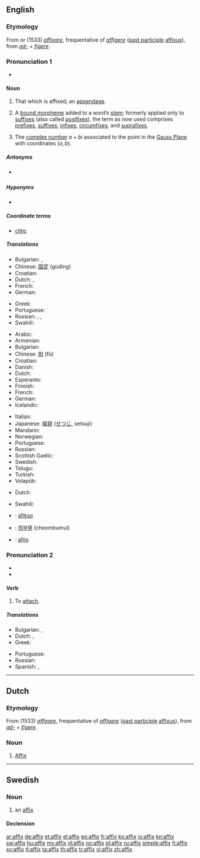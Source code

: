 {{also|Affix}}
==English==
{{wikipedia}}

===Etymology===
From {{etyl|fro}} {{term|affixer|lang=fro}} or {{etyl|ML.}} (1533) ''[[affixare]]'', frequentative of {{etyl|la}} ''[[affigere]]'' ([[past participle]] [[affixus]]), from ''[[ad-]]'' + ''[[figere]]''.

===Pronunciation 1===
{{rfc-pron-n|Pronunciation 1|lang=en}}
* {{IPA|/ˈæfɪks/}}

====Noun====
{{en-noun|es}}

# That which is affixed; an [[appendage]].
# {{linguistic morphology}} A [[bound morpheme]] added to a word’s [[stem]]; formerly applied only to [[suffix]]es (also called [[postfix]]es), the term as now used comprises [[prefix]]es, [[suffix]]es, [[infix]]es, [[circumfix]]es, and [[suprafix]]es.
# {{mathematics}} The [[complex number]] <math>a+bi</math> associated to the point in the [[Gauss Plane]] with coordinates <math>(a,b)</math>.

=====Antonyms=====
* {{sense|linguistics: bound morpheme added to a word’s stem}} {{l|en|nonaffix}}

=====Hyponyms=====
* {{affixes}}

=====Coordinate terms=====
* [[clitic]]

=====Translations=====
{{trans-top|that which is affixed}}
* Bulgarian: {{t|bg|прибавка}},  {{t|bg|придатък}}
* Chinese: [[固定]] (gùdìng)
* Croatian: {{t-|hr|afiks|m}}
* Dutch: {{t-|nl|affix|n}}, {{t+|nl|aanhangsel|n}}
* French: {{t+|fr|affixe|f}}
* German: {{t+|de|Affix|n}}
{{trans-mid}}
* Greek: {{t+|el|προσθήκη|f}}
* Portuguese: {{t+|pt|afixo|m}}
* Russian: {{t+|ru|добавление|n|tr=dobavl'énije}}, {{t+|ru|дополнение|n|tr=dopoln'énije}}, {{t+|ru|придаток|n|tr=pridátok}}
* Swahili: {{t+|sw|kiambishi|xs=Swahili}}
{{trans-bottom}}

{{trans-top|linguistics: a bound morpheme added to a word’s stem}}
* Arabic: {{t+|ar|أفكس|tr=ʼafiks}}
* Armenian: {{t-|hy|ածանց|tr=açanc’}}
* Bulgarian: {{t|bg|наставка}}
* Chinese: [[附]] (fù)
* Croatian: {{t-|hr|afiks|m}}
* Danish: {{t|da|affiks}}
* Dutch: {{t-|nl|affix|n}}
* Esperanto: {{t-|eo|afikso|xs=Esperanto}}
* Finnish: {{t|fi|affiksi}}
* French: {{t+|fr|affixe|f}}
* German: {{t+|de|Affix|n}}
* Icelandic: {{t|is|aðskeyti}}
{{trans-mid}}
* Italian: {{t+|it|confisso|m}}
* Japanese: [[接辞]] ([[せつじ]], setsuji)
* Mandarin: {{t|cmn|詞綴|tr=cí zhǜi|sc=Hani}}
* Norwegian: {{t|no|affiks}}
* Portuguese: {{t+|pt|afixo|m}}
* Russian: {{t+|ru|аффикс|m|tr=áffiks}}
* Scottish Gaelic: {{t-|gd|leasachan|m|xs=Scottish Gaelic}}
* Swedish: {{t|sv|affix|n}}
* Telugu: {{t+|te|ప్రత్యయము}}
* Turkish: {{t+|tr|ek}}
* Volapük: {{t|vo|yümot}}
{{trans-bottom}}

{{trans-top|mathematics: The complex number associated to a point}}
* Dutch: {{t-|nl|affix|n}}
{{trans-mid}}
* Swahili: {{t+|sw|kiambishi|xs=Swahili}}
{{trans-bottom}}

{{checktrans-top}}
* {{ttbc|eo}}: [[afikso]]
{{trans-mid}}
* {{ttbc|ko}}: [[첨부물]] (cheombumul)
* {{ttbc|es}}: [[afijo]] {{m}}
{{trans-bottom}}

===Pronunciation 2===
* {{IPA|/əˈfɪks/}}
* {{rhymes|ɪks}}

====Verb====
{{en-verb|affix|es}}

# To [[attach]].

=====Translations=====
{{trans-top|to attach}}
* Bulgarian: {{t|bg|прикрепям}},  {{t|bg|закрепвам}}
* Dutch: {{t+|nl|vastmaken}} {{t+|nl|aan}}, {{t+|nl|aanhangen}}
* Greek: {{t+|el|κολλώ}}
{{trans-mid}}
* Portuguese: {{t+|pt|afixar}}
* Russian: {{t|ru|прикреплять}}
* Spanish: {{t|es|fijar}}, {{t|es|pegar}}
{{trans-bottom}}

----

==Dutch==

===Etymology===
From {{etyl|ML.|nl}} (1533) ''[[affixare]]'', frequentative of {{etyl|la|nl}} ''[[affigere]]'' ([[past participle]] [[affixus]]), from ''[[ad-]]'' + ''[[figere]]''.

===Noun===
{{nl-noun|n|affixen|affixje}}

# [[#English|Affix]] {{qualifier|linguistics and mathematics}}

----

==Swedish==

===Noun===
{{sv-noun|g=n}}

# an [[#English|affix]]

====Declension====
{{sv-noun-n-zero|genitive=}}

[[ar:affix]]
[[de:affix]]
[[et:affix]]
[[el:affix]]
[[eo:affix]]
[[fr:affix]]
[[ko:affix]]
[[io:affix]]
[[kn:affix]]
[[sw:affix]]
[[hu:affix]]
[[my:affix]]
[[nl:affix]]
[[no:affix]]
[[pl:affix]]
[[ru:affix]]
[[simple:affix]]
[[fi:affix]]
[[sv:affix]]
[[tl:affix]]
[[ta:affix]]
[[th:affix]]
[[tr:affix]]
[[vi:affix]]
[[zh:affix]]